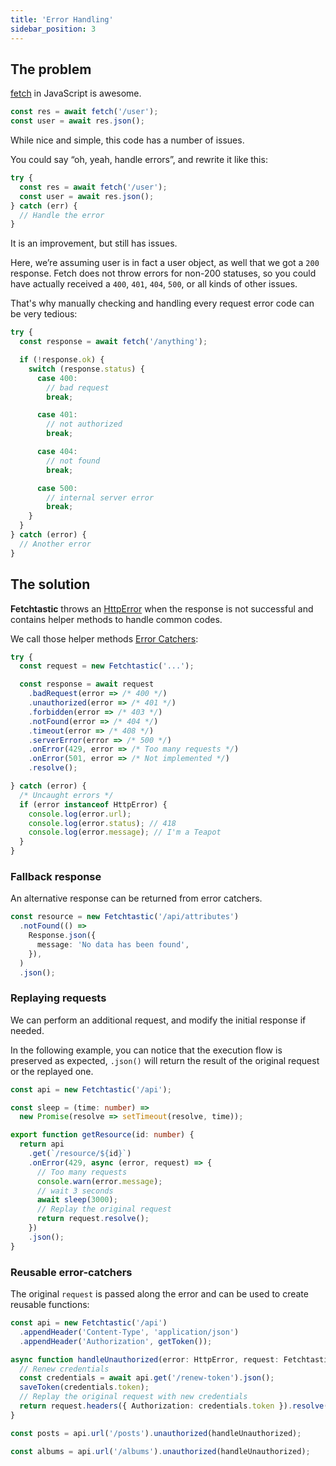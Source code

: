 ```yaml
---
title: 'Error Handling'
sidebar_position: 3
---
```


## The problem

[fetch](https://developer.mozilla.org/en-US/docs/Web/API/Fetch_API) in
JavaScript is awesome.

```typescript
const res = await fetch('/user');
const user = await res.json();
```

While nice and simple, this code has a number of issues.

You could say “oh, yeah, handle errors”, and rewrite it like this:

```typescript
try {
  const res = await fetch('/user');
  const user = await res.json();
} catch (err) {
  // Handle the error
}
```

It is an improvement, but still has issues.

Here, we’re assuming user is in fact a user object, as well that we got a `200`
response. Fetch does not throw errors for non-200 statuses, so you could have
actually received a `400`, `401`, `404`, `500`, or all kinds of other issues.

That's why manually checking and handling every request error code can be very
tedious:

```typescript
try {
  const response = await fetch('/anything');

  if (!response.ok) {
    switch (response.status) {
      case 400:
        // bad request
        break;

      case 401:
        // not authorized
        break;

      case 404:
        // not found
        break;

      case 500:
        // internal server error
        break;
    }
  }
} catch (error) {
  // Another error
}
```

## The solution

**Fetchtastic** throws an [HttpError](/reference/http-error) when the response
is not successful and contains helper methods to handle common codes.

We call those helper methods
[Error Catchers](/reference/fetchtastic#error-catchers):

```typescript
try {
  const request = new Fetchtastic('...');

  const response = await request
    .badRequest(error => /* 400 */)
    .unauthorized(error => /* 401 */)
    .forbidden(error => /* 403 */)
    .notFound(error => /* 404 */)
    .timeout(error => /* 408 */)
    .serverError(error => /* 500 */)
    .onError(429, error => /* Too many requests */)
    .onError(501, error => /* Not implemented */)
    .resolve();

} catch (error) {
  /* Uncaught errors */
  if (error instanceof HttpError) {
    console.log(error.url);
    console.log(error.status); // 418
    console.log(error.message); // I'm a Teapot
  }
}
```

### Fallback response

An alternative response can be returned from error catchers.

```typescript
const resource = new Fetchtastic('/api/attributes')
  .notFound(() =>
    Response.json({
      message: 'No data has been found',
    }),
  )
  .json();
```

### Replaying requests

We can perform an additional request, and modify the initial response if needed.

In the following example, you can notice that the execution flow is preserved as
expected, `.json()` will return the result of the original request or the
replayed one.

```typescript
const api = new Fetchtastic('/api');

const sleep = (time: number) =>
  new Promise(resolve => setTimeout(resolve, time));

export function getResource(id: number) {
  return api
    .get(`/resource/${id}`)
    .onError(429, async (error, request) => {
      // Too many requests
      console.warn(error.message);
      // wait 3 seconds
      await sleep(3000);
      // Replay the original request
      return request.resolve();
    })
    .json();
}
```

### Reusable error-catchers

The original `request` is passed along the error and can be used to create
reusable functions:

```typescript
const api = new Fetchtastic('/api')
  .appendHeader('Content-Type', 'application/json')
  .appendHeader('Authorization', getToken());

async function handleUnauthorized(error: HttpError, request: Fetchtastic) {
  // Renew credentials
  const credentials = await api.get('/renew-token').json();
  saveToken(credentials.token);
  // Replay the original request with new credentials
  return request.headers({ Authorization: credentials.token }).resolve();
}

const posts = api.url('/posts').unauthorized(handleUnauthorized);

const albums = api.url('/albums').unauthorized(handleUnauthorized);
```
